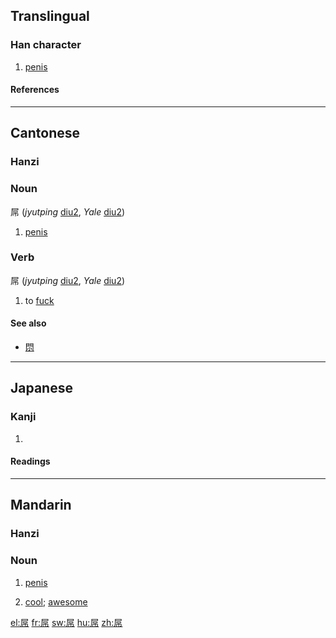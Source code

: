 ==Translingual==

===Han character===
{{Han char|rn=44|rad=尸|as=06|sn=9|four=7722<sub>7</sub>|canj=尸口中月 (SRLB)}}

# [[penis]]

====References====
{{Han ref|kx=0301.210|dkj=07685|dj=0598.120|hdz=20972.020|uh=5C4C|ud=23628|bh=CE78|bd=52856}}

----

==Cantonese==

===Hanzi===
{{yue-hanzi|jyut=[[diu2]]|y=[[diu2]]}}

===Noun===
屌 (''jyutping'' [[diu2]], ''Yale'' [[diu2]])

# {{vulgar|lang=yue}} [[penis]]

===Verb===
屌 (''jyutping'' [[diu2]], ''Yale'' [[diu2]])

# {{vulgar|lang=yue}} to [[fuck]]

====See also====
*[[𨳒]]

----

==Japanese==

===Kanji===
{{ja-kanji|grade=9|rs=尸06}}

# {{defn|Japanese}}

====Readings====
{{ja-readings|on=[[ちょう]] (chō)|kun=}}

----

==Mandarin==

===Hanzi===
{{cmn-hanzi|pin=[[diǎo]] ([[diao3]])|wg=tiao<sup>3</sup>}}

===Noun===
{{cmn-noun|ts|pin=diǎo|pint=diao3|rs=尸06}}

# {{vulgar|lang=cmn}} [[penis]]
# {{slang|lang=cmn}} [[cool]]; [[awesome]]

[[el:屌]]
[[fr:屌]]
[[sw:屌]]
[[hu:屌]]
[[zh:屌]]